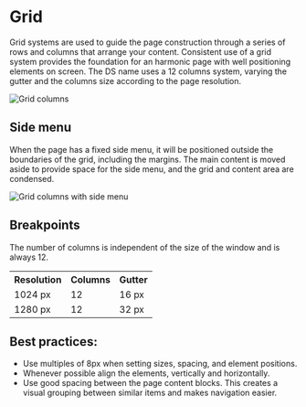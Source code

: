 # Grid

Grid systems are used to guide the page construction through a series of rows and columns that arrange your content. Consistent use of a grid system provides the foundation for an harmonic page with well positioning elements on screen. The DS name uses a 12 columns system, varying the gutter and the columns size according to the page resolution.

![Grid columns](/static/image/grid-columns.svg)

## Side menu

When the page has a fixed side menu, it will be positioned outside the boundaries of the grid, including the margins. The main content is moved aside to provide space for the side menu, and the grid and content area are condensed.

![Grid columns with side menu](/static/image/grid-sidemenu.svg)

## Breakpoints

The number of columns is independent of the size of the window and is always 12.

<table>
  <th>Resolution</th>
  <th>Columns</th>
  <th>Gutter</th>
  <tr>
    <td>1024 px</td>
    <td>12</td>
    <td>16 px</td>
  </tr>
  <tr>
    <td>1280 px</td>
    <td>12</td>
    <td>32 px</td>
  </tr>
</table>

## Best practices:

- Use multiples of 8px when setting sizes, spacing, and element positions.
- Whenever possible align the elements, vertically and horizontally.
- Use good spacing between the page content blocks. This creates a visual grouping between similar items and makes navigation easier.
